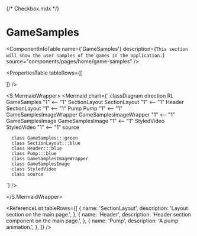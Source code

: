 {/* Checkbox.mdx */}



<Meta title="ApplicationModel/Components/Pages/Home/GameSamples/docs" />

# GameSamples

<ComponentInfoTable
  name={'GameSamples'}
  description={`This section will show the user samples of the games in the application.`}
  source="components/pages/home/game-samples"
/>

<PropertiesTable
  tableRows={[

]}
/>

<S.MermaidWrapper>
<Mermaid
  chart={`
     classDiagram
     direction RL
      GameSamples "1" <-- "1" SectionLayout
      SectionLayout "1" <-- "1" Header
      SectionLayout "1" <-- "1" Pump
      Pump "1" <-- "1" GameSamplesImageWrapper
      GameSamplesImageWrapper "1" <-- "1" GameSamplesImage
      GameSamplesImage "1" <-- "1" StyledVideo
      StyledVideo "1" <-- "1" source
     
      class GameSamples:::green
      class SectionLayout:::blue
      class Header:::blue
      class Pump:::blue
      class GameSamplesImageWrapper
      class GameSamplesImage
      class StyledVideo
      class source
`}
/>

</S.MermaidWrapper>

<ReferenceList
  tableRows={[
    {
      name: 'SectionLayout',
      description: 'Layout section on the main page.',
    },
    {
      name: 'Header',
      description: 'Header section component on the main page.',
    },
    {
      name: 'Pump',
      description: 'A pump animation.',
    },
  ]}
/>
